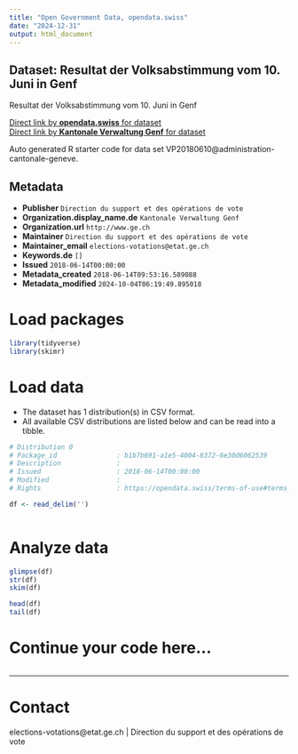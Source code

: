 ```yaml
---
title: "Open Government Data, opendata.swiss"
date: "2024-12-31"
output: html_document
---
```


## Dataset: Resultat der Volksabstimmung vom 10. Juni in Genf

Resultat der Volksabstimmung vom 10. Juni in Genf

[Direct link by **opendata.swiss** for dataset](https://opendata.swiss/de/dataset/votation-populaire-du-10-juin-2018)<br>
[Direct link by **Kantonale Verwaltung Genf** for dataset]()

Auto generated R starter code for data set VP20180610@administration-cantonale-geneve.

## Metadata

- **Publisher** `Direction du support et des opérations de vote`
- **Organization.display_name.de** `Kantonale Verwaltung Genf`
- **Organization.url** `http://www.ge.ch`
- **Maintainer** `Direction du support et des opérations de vote`
- **Maintainer_email** `elections-votations@etat.ge.ch`
- **Keywords.de** `[]`
- **Issued** `2018-06-14T00:00:00`
- **Metadata_created** `2018-06-14T09:53:16.589088`
- **Metadata_modified** `2024-10-04T06:19:49.895018`


# Load packages

```r

library(tidyverse)
library(skimr)

```

# Load data

-   The dataset has 1 distribution(s) in CSV format.
-   All available CSV distributions are listed below and can be read into a tibble.

```r

# Distribution 0
# Package_id               : b1b7b691-a1e5-4004-8372-6e30d6062539
# Description              : 
# Issued                   : 2018-06-14T00:00:00
# Modified                 : 
# Rights                   : https://opendata.swiss/terms-of-use#terms_by

df <- read_delim('')



```

# Analyze data

```r

glimpse(df)
str(df)
skim(df)

head(df)
tail(df)

```

# Continue your code here...

```r

```

------------------------------------------------------------------------

# Contact

elections-votations@etat.ge.ch | Direction du support et des opérations de vote
